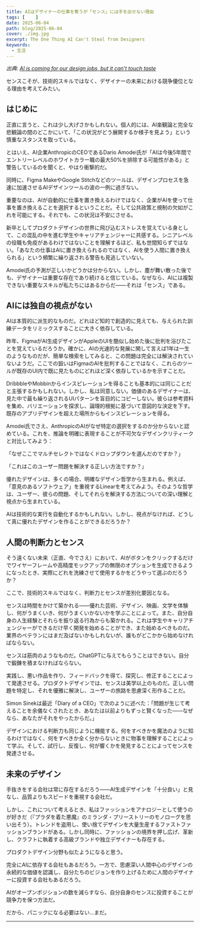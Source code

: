 ```yaml
---
title: AIはデザイナーの仕事を奪うが「センス」には手を出せない理由
tags: [    ]
date: 2025-06-04
path: blog/2025-06-04
cover: ./img.jpg
excerpt: The One Thing AI Can't Steal from Designers
keywords:
  - 生活
---
```


*出典: [AI is coming for our design jobs, but it can’t touch taste](https://uxdesign.cc/ai-is-coming-for-our-design-jobs-but-it-cant-touch-taste-afd5c7a48184)*

センスこそが、技術的スキルではなく、デザイナーの未来における競争優位となる理由を考えてみたい。

## はじめに

正直に言うと、これは少し大げさかもしれない。個人的には、AI楽観論と完全な悲観論の間のどこかにいて、「この状況がどう展開するか様子を見よう」という慎重なスタンスを取っている。

とはいえ、AI企業AnthropicのCEOであるDario Amodei氏が「AIは今後5年間でエントリーレベルのホワイトカラー職の最大50%を排除する可能性がある」と警告しているのを聞くと、やはり衝撃的だ。

同時に、Figma MakeやGoogle Stitchなどのツールは、デザインプロセスを急速に加速させるAIデザインツールの波の一例に過ぎない。

重要なのは、AIが自動的に仕事を置き換えるわけではなく、企業がAIを使って仕事を置き換えることを選択するということだ。そして公共政策と規制の欠如がこれを可能にする。それでも、この状況は不安にさせる。

新卒としてプロダクトデザインの世界に飛び込むストレスを覚えている身として、この混乱の中を進む学生やキャリアチェンジャーに共感する。シニアレベルの役職も免疫があるわけではないことを理解するほど、私も世間知らずではない。「あなたの仕事はAIに置き換えられるのではなく、AIを使う人間に置き換えられる」という頻繁に繰り返される警告も見逃していない。

Amodei氏の予測が正しいかどうかは分からない。しかし、塵が舞い散った後でも、デザイナーは重要な存在であり続けると信じている。なぜなら、AIには複製できない重要なスキルが私たちにはあるからだ——それは「センス」である。

## AIには独自の視点がない

AIは本質的に派生的なものだ。どれほど知的で創造的に見えても、与えられた訓練データをリミックスすることに大きく依存している。

昨年、FigmaがAI生成デザインがAppleのUIを酷似し始めた後に批判を浴びたことを覚えているだろうか。確かに、AIの光速的な発展に関して言えば1年は一生のようなものだが、簡単な検索をしてみると、この問題は完全には解決されていないようだ。ここでの狙いはFigmaのAIを批判することではなく、これらのツールが既存のUI内で既に見たものにどれほど深く依存しているかを示すことだ。

DribbbleやMobbinからインスピレーションを得ることも基本的には同じことだと主張するかもしれない。しかし、私は同意しない。価値のあるデザイナーは、見た中で最も繰り返されるUIパターンを盲目的にコピーしない。彼らは参考資料を集め、バリエーションを探求し、論理的根拠に基づいて意図的な決定を下す。既存のアプリデザインを超えた場所からもインスピレーションを得る。

Amodei氏でさえ、AnthropicのAIがなぜ特定の選択をするのか分からないと認めている。これを、推論を明確に表現することが不可欠なデザインクリティークと対比してみよう：

「なぜここでマルチセレクトではなくドロップダウンを選んだのですか？」

「これはこのユーザー問題を解決する正しい方法ですか？」

優れたデザインは、多くの場合、明確なデザイン哲学から生まれる。例えば、「意見のあるソフトウェア」を重視するLinearを考えてみよう。そのような哲学は、ユーザー、彼らの問題、そしてそれらを解決する方法についての深い理解と視点から生まれている。

AIは技術的な実行を自動化するかもしれない。しかし、視点がなければ、どうして真に優れたデザインを作ることができるだろうか？

## 人間の判断力とセンス

そう遠くない未来（正直、今でさえ）において、AIがボタンをクリックするだけでワイヤーフレームや高精度モックアップの無限のオプションを生成できるようになったとき、実際にどれを洗練させて使用するかをどうやって選ぶのだろうか？

ここで、技術的スキルではなく、判断力とセンスが差別化要因となる。

センスは時間をかけて築かれる——優れた芸術、デザイン、映画、文学を体験し、何がうまくいき、何がうまくいかないかを学ぶことによって。また、自分自身の人生経験とそれらを振り返る行為からも築かれる。これは学生やキャリアチェンジャーができるだけ早く開発を始めることができ、また始めるべきものだ。業界のベテランにはまだ及ばないかもしれないが、誰もがどこかから始めなければならない。

センスは筋肉のようなものだ。ChatGPTに与えてもらうことはできない。自分で鍛錬を積まなければならない。

実践し、悪い作品を作り、フィードバックを得て、探究し、修正することによって発達させる。プロダクトデザインでは、センスは美学以上のものだ。正しい問題を特定し、それを優雅に解決し、ユーザーの旅路を思慮深く形作ることだ。

Simon Sinekは最近「Diary of a CEO」で次のように述べた：「問題が生じて考えることを余儀なくされたとき、あなたは以前よりもずっと賢くなった——なぜなら、あなたがそれをやったからだ。」

デザインにおける判断力も同じように機能する。何をすべきかを魔法のように知るわけではなく、何をすべきか全く分からないときに物事を理解することによって学ぶ。そして、試行し、反復し、何が響くかを発見することによってセンスを発達させる。

## 未来のデザイン

手抜きをする会社は常に存在するだろう——AI生成デザインを「十分良い」と見なし、品質よりもスピードを重視する会社だ。

しかし、これについて考えるとき、私はファッションをアナロジーとして使うのが好きだ（『プラダを着た悪魔』のミランダ・プリーストリーのモノローグを思い出そう）。トレンドを盗用し、使い捨てデザインを大量生産するファストファッションブランドがある。しかし同時に、ファッションの境界を押し広げ、革新し、クラフトに執着する高級ブランドや独立デザイナーも存在する。

プロダクトデザイン分野も似たようになると思う。

完全にAIに依存する会社もあるだろう。一方で、思慮深い人間中心のデザインの永続的な価値を認識し、自分たちのビジョンを作り上げるために人間のデザイナーに投資する会社もあるだろう。

AIがオープンポジションの数を減らすなら、自分自身のセンスに投資することが競争力を保つ方法だ。

だから、パニックになる必要はない...まだ。

---